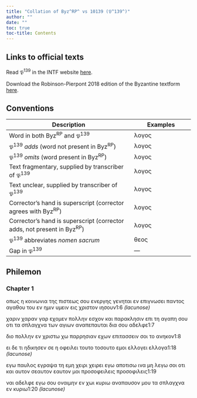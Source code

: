 ```yaml
---
title: "Collation of Byz^RP^ vs 10139 (𝔓^139^)"
author: ""
date: ""
toc: true
toc-title: Contents
---
```


::: {.callout-note appearance="minimal" icon="false" collapse="true"}
# Links to official texts

Read 𝔓^139^ in the INTF website [here](https://ntvmr.uni-muenster.de/manuscript-workspace?docID=10139).

Download the Robinson-Pierpont 2018 edition of the Byzantine textform [here](https://web.archive.org/web/20210413060536/https://byzantinetext.com/wp-content/uploads/2021/03/robinson-pierpont-2018-gnt-edition.pdf).


:::


::: {.callout-note appearance="minimal" icon="false" collapse="true"}
# Conventions

| Description                                                              	| Examples                           	|
|--------------------------------------------------------------------------	|------------------------------------	|
| Word in both Byz^RP^ and 𝔓^139^                                   	| λογος                              	|
| 𝔓^139^ *adds* (word not present in Byz^RP^)                       	| [λογος]{.greek-added}            	|
| 𝔓^139^ *omits* (word present in Byz^RP^)                          	| [λογος]{.greek-omitted}          	|
| Text fragmentary, supplied by transcriber of 𝔓^139^               	| [λογος]{.greek-supplied}         	|
| Text unclear, supplied by transcriber of 𝔓^139^                   	| [λογος]{.unclear}                	|
| Corrector's hand is superscript (corrector agrees with Byz^RP^)          	| [λογος]{.corr}                   	|
| Corrector's hand is superscript (corrector adds, not present in Byz^RP^) 	| [[λογος]{.corr}]{.greek-added} 	|
| 𝔓^139^ abbreviates *nomen sacrum*                                 	| [θεος]{.greek-abbr}            	|
| Gap in 𝔓^139^                                                     	| [―]{.gap}                        	|
:::

## Philemon

### Chapter 1

[οπως]{.greek-omitted} [η]{.greek-omitted} [κοινωνια]{.greek-omitted} [της]{.greek-omitted} [πιστεως]{.greek-omitted} [σου]{.greek-omitted} [ενεργης]{.greek-omitted} [γενηται]{.greek-omitted} [εν]{.greek-omitted} [επιγνωσει]{.greek-supplied} [π]{.unclear}α[ν]{.unclear}[τος]{.greek-supplied} [αγαθου]{.greek-supplied} [του]{.greek-supplied} [εν]{.greek-supplied} [ημιν]{.greek-omitted} [[υμ]{.unclear}ειν]{.greek-added} [ε]{.greek-supplied}[ις]{.unclear} [χριστον]{.greek-abbr} [ιησουν]{.greek-omitted}[[1:6 *(lacunose)*]{.lacunose}]{.aside}

[χαριν]{.greek-omitted} [[χαραν]{.greek-supplied}]{.greek-added} [γαρ]{.greek-supplied} [εχομεν]{.greek-omitted} [πο]{.greek-supplied}[λ]{.unclear}λην [ε[σ]{.unclear}χον]{.greek-added} [και]{.greek-supplied} [παρακ]{.greek-supplied}[λ]{.unclear}ησιν επι [τη]{.greek-supplied} [αγαπη]{.greek-supplied} [σ]{.greek-supplied}ου οτι τα [σπλαγχνα]{.greek-supplied} [τ]{.unclear}ων αγιων [αναπεπα]{.greek-supplied}[υ]{.unclear}ται δια σου [αδελφε]{.greek-supplied}[1:7]{.aside}

[δ]{.greek-supplied}[ι]{.unclear}ο π[ο]{.unclear}λλην εν [χριστω]{.greek-omitted} [[χω]{.greek-supplied}]{.greek-added} [παρρησιαν]{.greek-supplied} [εχων]{.unclear} ε[πιτασσειν]{.greek-supplied} [σοι]{.greek-supplied} [το]{.greek-supplied} [α]{.greek-supplied}[ν]{.unclear}η[κον]{.greek-supplied}[1:8]{.aside}

[ει]{.greek-omitted} [δε]{.greek-omitted} [τι]{.greek-omitted} [ηδι]{.greek-supplied}[κη]{.unclear}[σεν]{.greek-supplied} [σε]{.greek-supplied} [η]{.greek-supplied} [οφειλει]{.greek-supplied} [τουτο]{.greek-omitted} [το[σ]{.greek-supplied}ουτ[ο]{.unclear}]{.greek-added} [εμ]{.unclear}[οι]{.greek-supplied} [ελλογει]{.greek-omitted} [[ελλογα]{.greek-supplied}]{.greek-added}[[1:18 *(lacunose)*]{.lacunose}]{.aside}

εγω παυλ[ος]{.greek-supplied} [εγραψα]{.greek-supplied} [τη]{.greek-supplied} εμη [χειρι]{.greek-omitted} [χ[ε]{.unclear}ιρ[ε]{.unclear}[ι]{.greek-supplied}]{.greek-added} [εγω]{.greek-supplied} [αποτι]{.greek-supplied}σω ινα μ[η]{.unclear} [λεγω]{.greek-supplied} [σοι]{.greek-supplied} [ο]{.greek-supplied}τι και [αυτ[ο]{.unclear}[ν]{.greek-supplied}]{.greek-added} [σεαυτον]{.greek-omitted} [[εαυτ[ο]{.unclear}[ν]{.greek-supplied}]{.corr}]{.greek-added} [μοι]{.greek-supplied} [προσοφειλεις]{.greek-omitted} [[προσ]{.greek-supplied}οφιλεις]{.greek-added}[1:19]{.aside}

ν[αι]{.greek-supplied} [αδελφε]{.greek-supplied} εγ[ω]{.unclear} [σ]{.unclear}ου [ο]{.unclear}[ναιμην]{.greek-supplied} [εν]{.greek-supplied} [[[χωι]{.unclear}]{.greek-abbr}]{.greek-added} [κυριω]{.greek-omitted} [αναπαυσον]{.greek-omitted} [μου]{.greek-omitted} [τα]{.greek-omitted} [σπλαγχνα]{.greek-omitted} [εν]{.greek-omitted} [κυριω]{.greek-omitted}[[1:20 *(lacunose)*]{.lacunose}]{.aside}

